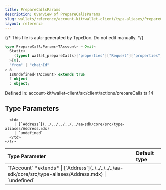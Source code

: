 ```yaml
---
title: PrepareCallsParams
description: Overview of PrepareCallsParams
slug: wallets/reference/account-kit/wallet-client/type-aliases/PrepareCallsParams
layout: reference
---
```


{/* This file is auto-generated by TypeDoc. Do not edit manually. */}

```ts
type PrepareCallsParams<TAccount> = Omit<
  Static<
    (typeof wallet_prepareCalls)["properties"]["Request"]["properties"]["params"]
  >[0],
  "from" | "chainId"
> &
  IsUndefined<TAccount> extends true
  ? object
  : object;
```

Defined in: [account-kit/wallet-client/src/client/actions/prepareCalls.ts:14](https://github.com/alchemyplatform/aa-sdk/blob/c1a84188d03473acac2fdb49fb7cd7fdba73169b/account-kit/wallet-client/src/client/actions/prepareCalls.ts#L14)

## Type Parameters

<table>
  <thead>
    <tr>
      <th align="left">Type Parameter</th>
      <th align="left">Default type</th>
    </tr>
  </thead>

  <tbody>
    <tr>
      <td>
        `TAccount` *extends*
        | [`Address`](../../../../../aa-sdk/core/src/type-aliases/Address.mdx)
        | `undefined`
      </td>

      <td>
        | [`Address`](../../../../../aa-sdk/core/src/type-aliases/Address.mdx)
        | `undefined`
      </td>
    </tr>

  </tbody>
</table>
